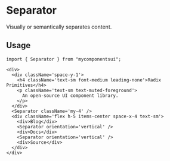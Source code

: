 

<Meta of={ComponentStories} />

# Separator

Visually or semantically separates content.

<Canvas of={ComponentStories.Default} />

<Controls />

## Usage

```tsx
import { Separator } from "mycomponentsui";
```

```tsx
<div>
  <div className='space-y-1'>
    <h4 className='text-sm font-medium leading-none'>Radix Primitives</h4>
    <p className='text-sm text-muted-foreground'>
      An open-source UI component library.
    </p>
  </div>
  <Separator className='my-4' />
  <div className='flex h-5 items-center space-x-4 text-sm'>
    <div>Blog</div>
    <Separator orientation='vertical' />
    <div>Docs</div>
    <Separator orientation='vertical' />
    <div>Source</div>
  </div>
</div>
```

